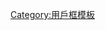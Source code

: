 {{Userbox
  |id=<small><small>POJ</small></small>
  |id-c=white
  |info=該用戶為[[白話字]]的使用者。<br />Pe̍h-ōe-jī ê sú-iōng-chiá.
  |info-c=white
  |info-s=10
  |border-c=green
}}
<noinclude>
[[Category:用戶框模板]]
</noinclude>
